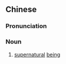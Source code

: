 {{also|灵物}}
==Chinese==
{{zh-forms|s=灵物}}

===Pronunciation===
{{zh-pron
|m=língwù
|c=ling4 mat6
|mn=lêng-bu̍t
|cat=n
}}

===Noun===
{{zh-noun}}

# [[supernatural]] [[being]]